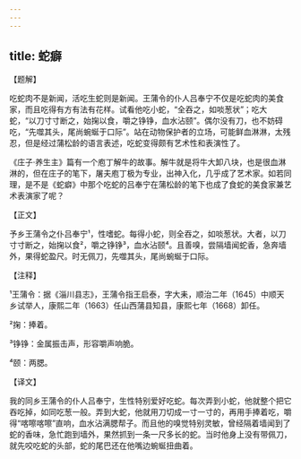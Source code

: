 ```yaml
---
---
---
```

title: 蛇癖
---




【题解】


吃蛇肉不是新闻，活吃生蛇则是新闻。王蒲令的仆人吕奉宁不仅是吃蛇肉的美食家，而且吃得有方有法有花样。试看他吃小蛇，“全吞之，如啖葱状”；吃大蛇，“以刀寸寸断之，始掬以食，嚼之铮铮，血水沾颐”。偶尔没有刀，也不妨碍吃，“先噬其头，尾尚蜿蜒于口际”。站在动物保护者的立场，可能鲜血淋淋，太残忍，但是经过蒲松龄的语言表述，吃蛇变得颇有艺术性和表演性了。

《庄子·养生主》篇有一个庖丁解牛的故事。解牛就是将牛大卸八块，也是很血淋淋的，但在庄子的笔下，屠夫庖丁极为专业，出神入化，几乎成了艺术家。如若同理，是不是《蛇癖》中那个吃蛇的吕奉宁在蒲松龄的笔下也成了食蛇的美食家兼艺术表演家了呢？


【正文】

予乡王蒲令之仆吕奉宁¹，性嗜蛇。每得小蛇，则全吞之，如啖葱状。大者，以刀寸寸断之，始掬以食²，嚼之铮铮³，血水沾颐⁴。且善嗅，尝隔墙闻蛇香，急奔墙外，果得蛇盈尺。时无佩刀，先噬其头，尾尚蜿蜒于口际。

【注释】


¹王蒲令：据《淄川县志》，王蒲令指王启泰，字大耒，顺治二年（1645）中顺天乡试举人，康熙二年（1663）任山西蒲县知县，康熙七年（1668）卸任。

²掬：捧着。

³铮铮：金属振击声，形容嚼声响脆。

⁴颐：两腮。





【译文】


我的同乡王蒲令的仆人吕奉宁，生性特别爱好吃蛇。每次弄到小蛇，他就整个把它吞吃掉，如同吃葱一般。弄到大蛇，他就用刀切成一寸一寸的，再用手捧着吃，嚼得“喀嚓喀嚓”直响，血水沾满腮帮子。而且他的嗅觉特别灵敏，曾经隔着墙闻到了蛇的香味，急忙跑到墙外，果然抓到一条一尺多长的蛇。当时他身上没有带佩刀，就先咬吃蛇的头部，蛇的尾巴还在他嘴边蜿蜒扭曲着。